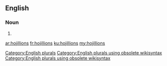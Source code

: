==English==

===Noun===
{{head|en}}

# {{plural of|hojillion}}

[[Category:English plurals]][[Category:English plurals using obsolete wikisyntax]][[Category:English plurals using obsolete wikisyntax]]

[[ar:hojillions]]
[[fr:hojillions]]
[[ku:hojillions]]
[[my:hojillions]]